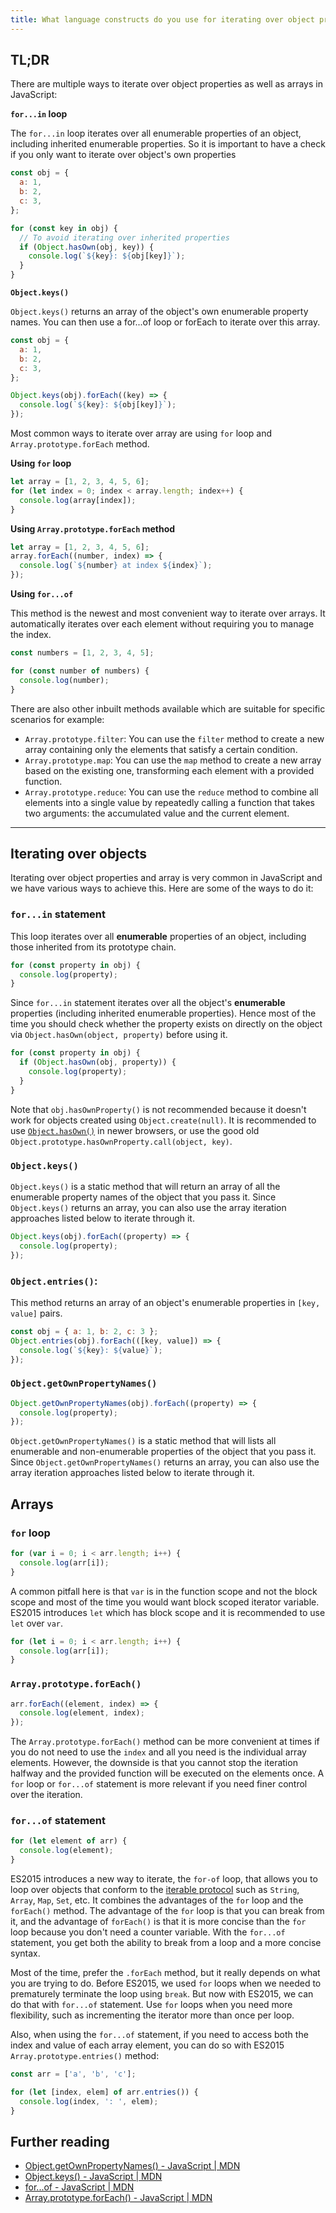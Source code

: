 ```yaml
---
title: What language constructs do you use for iterating over object properties and array items in JavaScript?
---
```


## TL;DR

There are multiple ways to iterate over object properties as well as arrays in JavaScript:

**`for...in` loop**

The `for...in` loop iterates over all enumerable properties of an object, including inherited enumerable properties. So it is important to have a check if you only want to iterate over object's own properties

```js
const obj = {
  a: 1,
  b: 2,
  c: 3,
};

for (const key in obj) {
  // To avoid iterating over inherited properties
  if (Object.hasOwn(obj, key)) {
    console.log(`${key}: ${obj[key]}`);
  }
}
```

**`Object.keys()`**

`Object.keys()` returns an array of the object's own enumerable property names. You can then use a for...of loop or forEach to iterate over this array.

```js
const obj = {
  a: 1,
  b: 2,
  c: 3,
};

Object.keys(obj).forEach((key) => {
  console.log(`${key}: ${obj[key]}`);
});
```

Most common ways to iterate over array are using `for` loop and `Array.prototype.forEach` method.

**Using `for` loop**

```js
let array = [1, 2, 3, 4, 5, 6];
for (let index = 0; index < array.length; index++) {
  console.log(array[index]);
}
```

**Using `Array.prototype.forEach` method**

```js
let array = [1, 2, 3, 4, 5, 6];
array.forEach((number, index) => {
  console.log(`${number} at index ${index}`);
});
```

**Using `for...of`**

This method is the newest and most convenient way to iterate over arrays. It automatically iterates over each element without requiring you to manage the index.

```js
const numbers = [1, 2, 3, 4, 5];

for (const number of numbers) {
  console.log(number);
}
```

There are also other inbuilt methods available which are suitable for specific scenarios for example:

- `Array.prototype.filter`: You can use the `filter` method to create a new array containing only the elements that satisfy a certain condition.
- `Array.prototype.map`: You can use the `map` method to create a new array based on the existing one, transforming each element with a provided function.
- `Array.prototype.reduce`: You can use the `reduce` method to combine all elements into a single value by repeatedly calling a function that takes two arguments: the accumulated value and the current element.

---

## Iterating over objects

Iterating over object properties and array is very common in JavaScript and we have various ways to achieve this. Here are some of the ways to do it:

### `for...in` statement

This loop iterates over all **enumerable** properties of an object, including those inherited from its prototype chain.

```js
for (const property in obj) {
  console.log(property);
}
```

Since `for...in` statement iterates over all the object's **enumerable** properties (including inherited enumerable properties). Hence most of the time you should check whether the property exists on directly on the object via `Object.hasOwn(object, property)` before using it.

```js
for (const property in obj) {
  if (Object.hasOwn(obj, property)) {
    console.log(property);
  }
}
```

Note that `obj.hasOwnProperty()` is not recommended because it doesn't work for objects created using `Object.create(null)`. It is recommended to use [`Object.hasOwn()`](https://developer.mozilla.org/en-US/docs/Web/JavaScript/Reference/Global_Objects/Object/hasOwn) in newer browsers, or use the good old `Object.prototype.hasOwnProperty.call(object, key)`.

### `Object.keys()`

`Object.keys()` is a static method that will return an array of all the enumerable property names of the object that you pass it. Since `Object.keys()` returns an array, you can also use the array iteration approaches listed below to iterate through it.

```js
Object.keys(obj).forEach((property) => {
  console.log(property);
});
```

### `Object.entries()`:

This method returns an array of an object's enumerable properties in `[key, value]` pairs.

```js
const obj = { a: 1, b: 2, c: 3 };
Object.entries(obj).forEach(([key, value]) => {
  console.log(`${key}: ${value}`);
});
```

### `Object.getOwnPropertyNames()`

```js
Object.getOwnPropertyNames(obj).forEach((property) => {
  console.log(property);
});
```

`Object.getOwnPropertyNames()` is a static method that will lists all enumerable and non-enumerable properties of the object that you pass it. Since `Object.getOwnPropertyNames()` returns an array, you can also use the array iteration approaches listed below to iterate through it.

## Arrays

### `for` loop

```js
for (var i = 0; i < arr.length; i++) {
  console.log(arr[i]);
}
```

A common pitfall here is that `var` is in the function scope and not the block scope and most of the time you would want block scoped iterator variable. ES2015 introduces `let` which has block scope and it is recommended to use `let` over `var`.

```js
for (let i = 0; i < arr.length; i++) {
  console.log(arr[i]);
}
```

### `Array.prototype.forEach()`

```js
arr.forEach((element, index) => {
  console.log(element, index);
});
```

The `Array.prototype.forEach()` method can be more convenient at times if you do not need to use the `index` and all you need is the individual array elements. However, the downside is that you cannot stop the iteration halfway and the provided function will be executed on the elements once. A `for` loop or `for...of` statement is more relevant if you need finer control over the iteration.

### `for...of` statement

```js
for (let element of arr) {
  console.log(element);
}
```

ES2015 introduces a new way to iterate, the `for-of` loop, that allows you to loop over objects that conform to the [iterable protocol](https://developer.mozilla.org/en-US/docs/Web/JavaScript/Reference/Iteration_protocols#The_iterable_protocol) such as `String`, `Array`, `Map`, `Set`, etc. It combines the advantages of the `for` loop and the `forEach()` method. The advantage of the `for` loop is that you can break from it, and the advantage of `forEach()` is that it is more concise than the `for` loop because you don't need a counter variable. With the `for...of` statement, you get both the ability to break from a loop and a more concise syntax.

Most of the time, prefer the `.forEach` method, but it really depends on what you are trying to do. Before ES2015, we used `for` loops when we needed to prematurely terminate the loop using `break`. But now with ES2015, we can do that with `for...of` statement. Use `for` loops when you need more flexibility, such as incrementing the iterator more than once per loop.

Also, when using the `for...of` statement, if you need to access both the index and value of each array element, you can do so with ES2015 `Array.prototype.entries()` method:

```js
const arr = ['a', 'b', 'c'];

for (let [index, elem] of arr.entries()) {
  console.log(index, ': ', elem);
}
```

## Further reading

- [Object.getOwnPropertyNames() - JavaScript | MDN](https://developer.mozilla.org/en-US/docs/Web/JavaScript/Reference/Global_Objects/Object/getOwnPropertyNames)
- [Object.keys() - JavaScript | MDN](https://developer.mozilla.org/en-US/docs/Web/JavaScript/Reference/Global_Objects/Object/keys)
- [for...of - JavaScript | MDN](https://developer.mozilla.org/en-US/docs/Web/JavaScript/Reference/Statements/for...of)
- [Array.prototype.forEach() - JavaScript | MDN](https://developer.mozilla.org/en-US/docs/Web/JavaScript/Reference/Global_Objects/Array/forEach)
